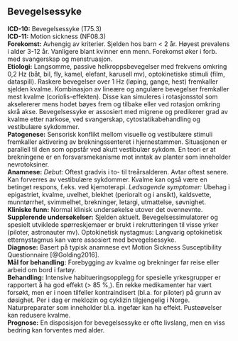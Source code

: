 ## Bevegelsessyke {#sec-bevegelsessyke}

**ICD-10:** Bevegelsessyke (T75.3)\
**ICD-11:** Motion sickness (NF08.3)\
**Forekomst:** Avhengig av kriterier. Sjelden hos barn \< 2 år. Høyest prevalens i alder 3-12 år. Vanligere blant kvinner enn menn. Forekomst øker i forb. med svangerskap og menstruasjon.\
**Etiologi:** Langsomme, passive helkroppsbevegelser med frekvens omkring 0,2 Hz (båt, bil, fly, kamel, elefant, karusell mv), optokinetiske stimuli (film, dataspill). Raskere bevegelser over 1 Hz (løping, gange, hest) fremkaller sjelden kvalme. Kombinasjon av lineære og angulære bevegelser fremkaller mest kvalme (coriolis-effekten). Disse kan simuleres i rotasjonsstol som akselererer mens hodet bøyes frem og tilbake eller ved rotasjon omkring skrå akse. Bevegelsessyke er assosiert med migrene og predikerer grad av kvalme etter narkose, ved svangerskap, cytostatikabehandling og vestibulære sykdommer.\
**Patogenese:** Sensorisk konflikt mellom visuelle og vestibulære stimuli fremkaller aktivering av brekningssenteret i hjernestammen. Situasjonen er parallell til den som oppstår ved akutt vestibulær sykdom. En teori er at brekningene er en forsvarsmekanisme mot inntak av planter som inneholder nevrotoksiner.\
**Anamnese:** *Debut:* Oftest gradvis i to- til treårsalderen. Avtar oftest senere. Kan forverres av vestibulære sykdommer. Kvalme kan også være en betinget respons, f.eks. ved kjemoterapi. *Ledsagende symptomer:* Ubehag i epigastriet, kvalme, uvelhet, blekhet (perioralt og i ansikt), kaldsvette, munntørrhet, svimmelhet, brekninger, letargi, utmattelse, søvnighet.\
**Kliniske funn:** Normal klinisk undersøkelse utover det ovennevnte.\
**Supplerende undersøkelser:** Sjelden aktuelt. Bevegelsessimulatorer og spesielt utviklede spørreskjemaer er brukt i rekrutteringen til visse yrker (piloter, astronauter mv). Optokinetisk nystagmus: Langvarig optokinetisk etternystagmus kan være assosiert med bevegelsessyke.\
**Diagnose:** Basert på typisk anamnese evt Motion Sickness Susceptibility Questionnaire [@Golding2016].\
**Mål for behandling:** Forebygging av kvalme og brekninger før reise eller arbeid om bord i fartøy.\
**Behandling:** Intensive habitueringsopplegg for spesielle yrkesgrupper er rapportert å ha god effekt (\> 85 %,). En rekke medikamenter har vært forsøkt, men er i noen tilfeller kontraindisert (bl.a. for piloter) på grunn av døsighet. Per i dag er meklozin og cyklizin tilgjengelig i Norge. Naturpreparater som inneholder bl.a. ingefær kan ha effekt. Pusteøvelser kan redusere kvalme.\
**Prognose:** En disposisjon for bevegelsessyke er ofte livslang, men en viss bedring kan forventes med alder.
